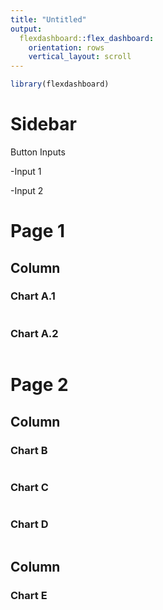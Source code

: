 ```yaml
---
title: "Untitled"
output: 
  flexdashboard::flex_dashboard:
    orientation: rows
    vertical_layout: scroll
---
```


```r
library(flexdashboard)
```


Sidebar {.sidebar}
===========================================================

Button Inputs

-Input 1

-Input 2

Page 1
=======================================================================


<!-- Sidebar {.sidebar} -->
<!-- ------------------------------------------------------>

<!-- Button Inputs -->

<!-- - Input 1 -->

<!-- - Input 2 -->



Column {data-heigth=650 .tabset}
-----------------------------------------------------------------------

### Chart A.1

```r

```


### Chart A.2

```r

```

Page 2 {data-orientation=columns}
===============================

Column {data-height=100 .tabset .tabset-fade}
-----------------------------------------------------------------------

### Chart B

```r

```

### Chart C

```r

```


### Chart D

```r

```

Column {data-height=100 }
---------------------------------

### Chart E

```r

```

